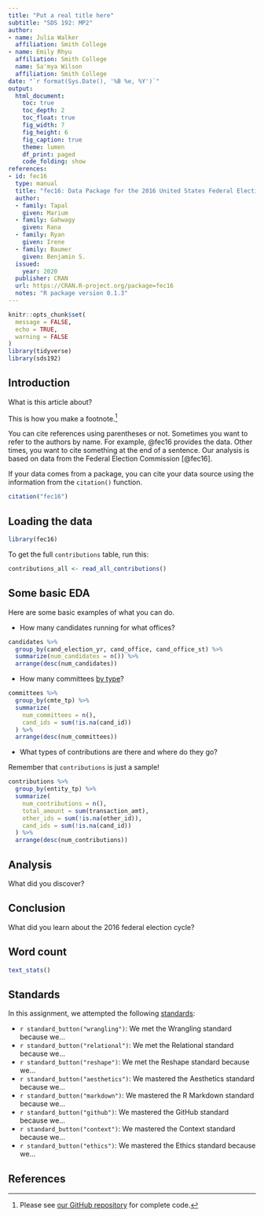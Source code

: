 ```yaml
---
title: "Put a real title here"
subtitle: "SDS 192: MP2"
author: 
- name: Julia Walker
  affiliation: Smith College
- name: Emily Rhyu
  affiliation: Smith College
  name: Sa'mya Wilson
  affiliation: Smith College
date: "`r format(Sys.Date(), '%B %e, %Y')`"
output: 
  html_document:
    toc: true
    toc_depth: 2
    toc_float: true
    fig_width: 7
    fig_height: 6
    fig_caption: true
    theme: lumen
    df_print: paged
    code_folding: show
references:
- id: fec16
  type: manual
  title: "fec16: Data Package for the 2016 United States Federal Elections"
  author: 
  - family: Tapal
    given: Marium
  - family: Gahwagy
    given: Rana
  - family: Ryan
    given: Irene
  - family: Baumer
    given: Benjamin S.
  issued:
    year: 2020
  publisher: CRAN
  url: https://CRAN.R-project.org/package=fec16
  notes: "R package version 0.1.3"
---
```


```r
knitr::opts_chunk$set(
  message = FALSE,
  echo = TRUE,
  warning = FALSE
)
library(tidyverse)
library(sds192)
```

## Introduction

What is this article about? 

This is how you make a footnote.[^github]

[^github]: Please see [our GitHub repository](https://github.com/sds192-i21/mp2-group-*) for complete code. 

You can cite references using parentheses or not. Sometimes you want to refer to the authors by name. 
For example, @fec16 provides the data. 
Other times, you want to cite something at the end of a sentence. 
Our analysis is based on data from the Federal Election Commission [@fec16].

If your data comes from a package, you can cite your data source using the information from the `citation()` function.

```r
citation("fec16")
```


## Loading the data

```r
library(fec16)
```

To get the full `contributions` table, run this:

```r
contributions_all <- read_all_contributions()
```


## Some basic EDA

Here are some basic examples of what you can do.

- How many candidates running for what offices?

```r
candidates %>%
  group_by(cand_election_yr, cand_office, cand_office_st) %>%
  summarize(num_candidates = n()) %>%
  arrange(desc(num_candidates))
```

- How many committees [by type](https://classic.fec.gov/finance/disclosure/metadata/CommitteeTypeCodes.shtml)?

```r
committees %>%
  group_by(cmte_tp) %>%
  summarize(
    num_committees = n(), 
    cand_ids = sum(!is.na(cand_id))
  ) %>%
  arrange(desc(num_committees))
```

- What types of contributions are there and where do they go?

Remember that `contributions` is just a sample!

```r
contributions %>%
  group_by(entity_tp) %>%
  summarize(
    num_contributions = n(), 
    total_amount = sum(transaction_amt), 
    other_ids = sum(!is.na(other_id)),
    cand_ids = sum(!is.na(cand_id))
  ) %>%
  arrange(desc(num_contributions))
```

## Analysis

What did you discover?

## Conclusion

What did you learn about the 2016 federal election cycle?

## Word count

```r
text_stats()
```

## Standards

In this assignment, we attempted the following [standards](https://beanumber.github.io/sds192/standards.html):

- `r standard_button("wrangling")`: We met the Wrangling standard because we...
- `r standard_button("relational")`: We met the Relational standard because we...
- `r standard_button("reshape")`: We met the Reshape standard because we...
- `r standard_button("aesthetics")`: We mastered the Aesthetics standard because we...
- `r standard_button("markdown")`: We mastered the R Markdown standard because we...
- `r standard_button("github")`: We mastered the GitHub standard because we...
- `r standard_button("context")`: We mastered the Context standard because we...
- `r standard_button("ethics")`: We mastered the Ethics standard because we...

## References
